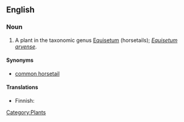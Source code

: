 ==English==

===Noun===
{{en-noun|sg=[[field]] [[horsetail]]}}

# A plant in the taxonomic genus [[Equisetum]] (horsetails); ''[[Equisetum arvense]]''.

====Synonyms====
*[[common horsetail]]

====Translations====
{{top}}
*Finnish: {{t|fi|peltokorte}}
{{trans-mid}}
{{trans-bottom}}

[[Category:Plants]]